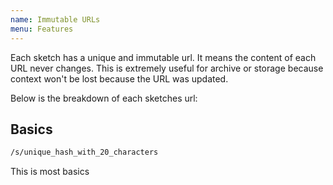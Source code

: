 ```yaml
---
name: Immutable URLs
menu: Features
---
```


Each sketch has a unique and immutable url. 
It means the content of each URL never changes. 
This is extremely useful for archive or storage because context won't be lost
because the URL was updated.

Below is the breakdown of each sketches url:

## Basics

```sh
/s/unique_hash_with_20_characters
```

This is most basics
